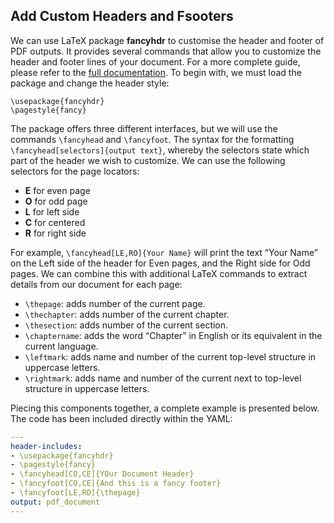 ## Add Custom Headers and Fsooters

<!--- https://stackoverflow.com/questions/25329375/creating-a-footer-for-every-page-using-r-markdown --->

We can use LaTeX package **fancyhdr** to customise the header and footer of PDF outputs. It provides several commands that allow you to customize the header and footer lines of your document. For a more complete guide, please refer to the [full documentation](http://tug.ctan.org/tex-archive/macros/latex/contrib/fancyhdr/fancyhdr.pdf). To begin with, we must load the package and change the header style:

```
\usepackage{fancyhdr}
\pagestyle{fancy}
```

The package offers three different interfaces, but we will use the commands `\fancyhead` and `\fancyfoot`. The syntax for the formatting `\fancyhead[selectors]{output text}`, whereby the selectors state which part of the header we wish to customize. We can use the following selectors for the page locators:

- **E** for even page
- **O** for odd page
- **L** for left side
- **C** for centered
- **R** for right side

For example, `\fancyhead[LE,RO]{Your Name}` will print the text "Your Name" on the Left side of the header for Even pages, and the Right side for Odd pages. We can combine this with additional LaTeX commands to extract details from our document for each page:

- `\thepage`: adds number of the current page.
- `\thechapter`: adds number of the current chapter.
- `\thesection`: adds number of the current section.
- `\chaptername`: adds the word "Chapter" in English or its equivalent in the current language.
- `\leftmark`: adds name and number of the current top-level structure in uppercase letters.
- `\rightmark`: adds name and number of the current next to top-level structure in uppercase letters.

Piecing this components together, a complete example is presented below. The code has been included directly within the YAML:

```yaml
---
header-includes:
- \usepackage{fancyhdr}
- \pagestyle{fancy}
- \fancyhead[CO,CE]{YOur Document Header}
- \fancyfoot[CO,CE]{And this is a fancy footer}
- \fancyfoot[LE,RO]{\thepage}
output: pdf_document
---
```